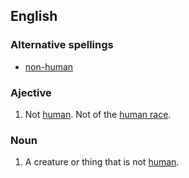 ==English==

===Alternative spellings===
*[[non-human]]

===Ajective===
{{en-adj}}

# Not [[human]]. Not of the [[human race]].

===Noun===
{{en-noun}}

# A creature or thing that is not [[human]].